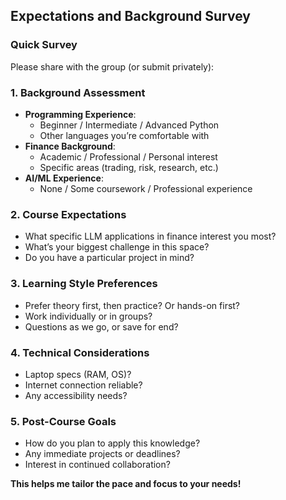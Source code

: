 ## Expectations and Background Survey

### Quick Survey
Please share with the group (or submit privately):

### 1. Background Assessment
- **Programming Experience**: 
  - Beginner / Intermediate / Advanced Python
  - Other languages you're comfortable with
- **Finance Background**:
  - Academic / Professional / Personal interest
  - Specific areas (trading, risk, research, etc.)
- **AI/ML Experience**:
  - None / Some coursework / Professional experience

### 2. Course Expectations
- What specific LLM applications in finance interest you most?
- What's your biggest challenge in this space?
- Do you have a particular project in mind?

### 3. Learning Style Preferences
- Prefer theory first, then practice? Or hands-on first?
- Work individually or in groups?
- Questions as we go, or save for end?

### 4. Technical Considerations
- Laptop specs (RAM, OS)?
- Internet connection reliable?
- Any accessibility needs?

### 5. Post-Course Goals
- How do you plan to apply this knowledge?
- Any immediate projects or deadlines?
- Interest in continued collaboration?

**This helps me tailor the pace and focus to your needs!**

